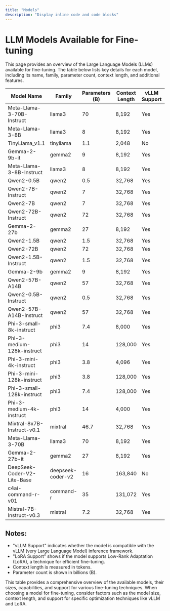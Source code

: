 ```yaml
---
title: "Models"
description: "Display inline code and code blocks"
---
```


# LLM Models Available for Fine-tuning

This page provides an overview of the Large Language Models (LLMs) available for fine-tuning. The table below lists key details for each model, including its name, family, parameter count, context length, and additional features.

| Model Name                  | Family            | Parameters (B) | Context Length | vLLM Support | LoRA Support |
| --------------------------- | ----------------- | -------------- | -------------- | ------------ | ------------ |
| Meta-Llama-3-70B-Instruct   | llama3            | 70             | 8,192          | Yes          | Yes          |
| Meta-Llama-3-8B             | llama3            | 8              | 8,192          | Yes          | Yes          |
| TinyLlama_v1.1              | tinyllama         | 1.1            | 2,048          | No           | No           |
| Gemma-2-9b-it               | gemma2            | 9              | 8,192          | Yes          | Yes          |
| Meta-Llama-3-8B-Instruct    | llama3            | 8              | 8,192          | Yes          | Yes          |
| Qwen2-0.5B                  | qwen2             | 0.5            | 32,768         | Yes          | Yes          |
| Qwen2-7B-Instruct           | qwen2             | 7              | 32,768         | Yes          | Yes          |
| Qwen2-7B                    | qwen2             | 7              | 32,768         | Yes          | Yes          |
| Qwen2-72B-Instruct          | qwen2             | 72             | 32,768         | Yes          | Yes          |
| Gemma-2-27b                 | gemma2            | 27             | 8,192          | Yes          | Yes          |
| Qwen2-1.5B                  | qwen2             | 1.5            | 32,768         | Yes          | Yes          |
| Qwen2-72B                   | qwen2             | 72             | 32,768         | Yes          | Yes          |
| Qwen2-1.5B-Instruct         | qwen2             | 1.5            | 32,768         | Yes          | Yes          |
| Gemma-2-9b                  | gemma2            | 9              | 8,192          | Yes          | Yes          |
| Qwen2-57B-A14B              | qwen2             | 57             | 32,768         | Yes          | Yes          |
| Qwen2-0.5B-Instruct         | qwen2             | 0.5            | 32,768         | Yes          | Yes          |
| Qwen2-57B-A14B-Instruct     | qwen2             | 57             | 32,768         | Yes          | Yes          |
| Phi-3-small-8k-instruct     | phi3              | 7.4            | 8,000          | Yes          | No           |
| Phi-3-medium-128k-instruct  | phi3              | 14             | 128,000        | Yes          | No           |
| Phi-3-mini-4k-instruct      | phi3              | 3.8            | 4,096          | Yes          | No           |
| Phi-3-mini-128k-instruct    | phi3              | 3.8            | 128,000        | Yes          | No           |
| Phi-3-small-128k-instruct   | phi3              | 7.4            | 128,000        | Yes          | No           |
| Phi-3-medium-4k-instruct    | phi3              | 14             | 4,000          | Yes          | No           |
| Mixtral-8x7B-Instruct-v0.1  | mixtral           | 46.7           | 32,768         | Yes          | Yes          |
| Meta-Llama-3-70B            | llama3            | 70             | 8,192          | Yes          | Yes          |
| Gemma-2-27b-it              | gemma2            | 27             | 8,192          | Yes          | Yes          |
| DeepSeek-Coder-V2-Lite-Base | deepseek-coder-v2 | 16             | 163,840        | No           | No           |
| c4ai-command-r-v01          | command-r         | 35             | 131,072        | Yes          | No           |
| Mistral-7B-Instruct-v0.3    | mistral           | 7.2            | 32,768         | Yes          | Yes          |

## Notes:

- "vLLM Support" indicates whether the model is compatible with the vLLM (very Large Language Model) inference framework.
- "LoRA Support" shows if the model supports Low-Rank Adaptation (LoRA), a technique for efficient fine-tuning.
- Context length is measured in tokens.
- Parameter count is shown in billions (B).

This table provides a comprehensive overview of the available models, their sizes, capabilities, and support for various fine-tuning techniques. When choosing a model for fine-tuning, consider factors such as the model size, context length, and support for specific optimization techniques like vLLM and LoRA.
